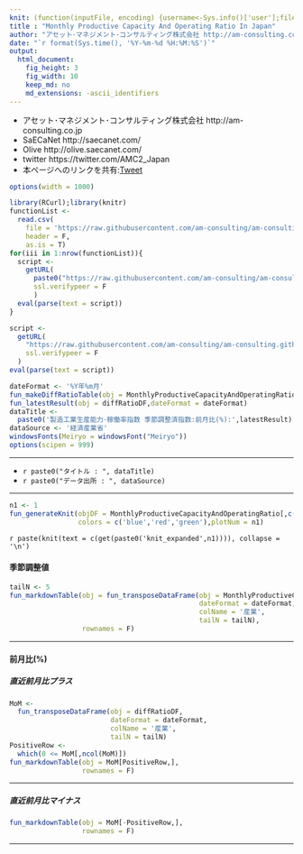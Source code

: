```yaml
---
knit: (function(inputFile, encoding) {username<-Sys.info()['user'];fileName<-'defaultPath.csv';pathToFile <-paste0('C:/Users/', username,'/Desktop/pathToCSV/');setwd(pathToFile);buf0<-read.csv(fileName,header = F,skip = 0,stringsAsFactor = F,check.names = F,fileEncoding = 'utf-8');timeStamp<-format(Sys.time(),'%Y%m%d%H%M%S');rmarkdown::render(inputFile, encoding = encoding, output_file = paste0('C:/Users/',username,buf0[2,1],'charts/','am-consulting.co.jp-MonthlyProductiveCapacityAndOperatingRatio.html')) })
title : "Monthly Productive Capacity And Operating Ratio In Japan"
author: "アセット･マネジメント･コンサルティング株式会社 http://am-consulting.co.jp"
date: "`r format(Sys.time(), '%Y-%m-%d %H:%M:%S')`"
output: 
  html_document:
    fig_height: 3
    fig_width: 10
    keep_md: no
    md_extensions: -ascii_identifiers 
---
```


<link href="http://knowledgevault.saecanet.com/components/rmarkdown-html.css" rel="stylesheet">
<style>.main-container {max-width : 1000px;}</style>
<script src="http://knowledgevault.saecanet.com/components/JavascriptCode.js"></script>

- アセット･マネジメント･コンサルティング株式会社 http://am-consulting.co.jp
- SaECaNet http://saecanet.com/
- Olive http://olive.saecanet.com/
- twitter https://twitter.com/AMC2_Japan
- 本ページへのリンクを共有:<a href="https://twitter.com/share" class="twitter-share-button" data-via="AMC2_Japan" data-size="large">Tweet</a> <script>!function(d,s,id){var js,fjs=d.getElementsByTagName(s)[0],p=/^http:/.test(d.location)?'http':'https';if(!d.getElementById(id)){js=d.createElement(s);js.id=id;js.src=p+'://platform.twitter.com/widgets.js';fjs.parentNode.insertBefore(js,fjs);}}(document, 'script', 'twitter-wjs');</script>

```r
options(width = 1000)
```

```r
library(RCurl);library(knitr)
functionList <-
  read.csv(
    file = 'https://raw.githubusercontent.com/am-consulting/am-consulting.github.io/master/csv/functionList.csv',
    header = F,
    as.is = T)
for(iii in 1:nrow(functionList)){
  script <- 
    getURL(
      paste0("https://raw.githubusercontent.com/am-consulting/am-consulting.github.io/master/", functionList[iii,1]),
      ssl.verifypeer = F
      )
  eval(parse(text = script))
}
```

```r
script <-
  getURL(
    "https://raw.githubusercontent.com/am-consulting/am-consulting.github.io/master/importMonthlyProductiveCapacityAndOperatingRatio.r",
    ssl.verifypeer = F
  )
eval(parse(text = script))
```

```r
dateFormat <- '%Y年%m月'
fun_makeDiffRatioTable(obj = MonthlyProductiveCapacityAndOperatingRatio)
fun_latestResult(obj = diffRatioDF,dateFormat = dateFormat)
dataTitle <-
  paste0('製造工業生産能力･稼働率指数 季節調整済指数:前月比(%):',latestResult)
dataSource <- '経済産業省'
windowsFonts(Meiryo = windowsFont("Meiryo"))
options(scipen = 999)
```

***

- `r paste0("タイトル : ", dataTitle)`
- `r paste0("データ出所 : ", dataSource)`

***

```r
n1 <- 1
fun_generateKnit(objDF = MonthlyProductiveCapacityAndOperatingRatio[,c(1,2,37,38)],
                 colors = c('blue','red','green'),plotNum = n1)
```

`r paste(knit(text = c(get(paste0('knit_expanded',n1)))), collapse = '\n')`

#### 季節調整値

```r
tailN <- 5
fun_markdownTable(obj = fun_transposeDataFrame(obj = MonthlyProductiveCapacityAndOperatingRatio,
                                               dateFormat = dateFormat,
                                               colName = '産業',
                                               tailN = tailN),
                  rownames = F)
```

***
#### 前月比(%)
##### 直近前月比プラス

```r
MoM <- 
  fun_transposeDataFrame(obj = diffRatioDF,
                         dateFormat = dateFormat,
                         colName = '産業',
                         tailN = tailN)
PositiveRow <-
  which(0 <= MoM[,ncol(MoM)])
fun_markdownTable(obj = MoM[PositiveRow,],
                  rownames = F)
```

***

##### 直近前月比マイナス

```r
fun_markdownTable(obj = MoM[-PositiveRow,],
                  rownames = F)
```

***

<script>MakeNegative();</script>
<script>
  (function(i,s,o,g,r,a,m){i['GoogleAnalyticsObject']=r;i[r]=i[r]||function(){
  (i[r].q=i[r].q||[]).push(arguments)},i[r].l=1*new Date();a=s.createElement(o),
  m=s.getElementsByTagName(o)[0];a.async=1;a.src=g;m.parentNode.insertBefore(a,m)
  })(window,document,'script','https://www.google-analytics.com/analytics.js','ga');

  ga('create', 'UA-3077339-5', 'auto');
  ga('send', 'pageview');

</script>
